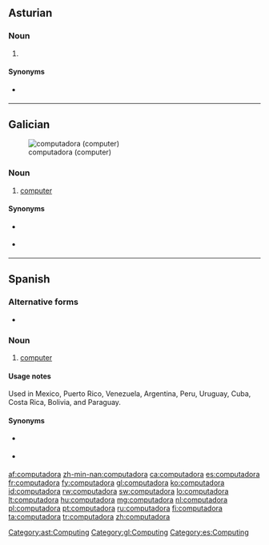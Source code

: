 ==Asturian==
{{wikipedia|lang=ast}}

===Noun===
{{ast-noun|f|computadores}}

# {{l|en|computer}} {{gloss|a programmable device}}

====Synonyms====
* {{sense|computer}} {{l|ast|ordenador|g=m}}

[[Category:ast:Computing]]

----

==Galician==
{{wikipedia|lang=gl}}
[[File:Macintosh classic.jpg|thumb|computadora (computer)]]

===Noun===
{{gl-noun|f}}

# [[computer]]

====Synonyms====
* {{sense|computer}} {{l|gl|computador|g=m}}
* {{sense|computer}} {{l|gl|ordenador|g=m}}

[[Category:gl:Computing]]

----

==Spanish==
{{wikipedia|lang=es}}

===Alternative forms===
* {{l|es|compu}} {{qualifier|informal}}

===Noun===
{{es-noun|f|computadoras}}

# [[computer]]

====Usage notes====
Used in Mexico, Puerto Rico, Venezuela, Argentina, Peru, Uruguay, Cuba, Costa Rica, Bolivia, and Paraguay.

====Synonyms====
* {{sense|computer}} {{l|es|computador|g=m}}
* {{sense|computer}} {{l|es|ordenador|g=m}} {{qualifier|Spain}}

[[Category:es:Computing]]

[[af:computadora]]
[[zh-min-nan:computadora]]
[[ca:computadora]]
[[es:computadora]]
[[fr:computadora]]
[[fy:computadora]]
[[gl:computadora]]
[[ko:computadora]]
[[id:computadora]]
[[rw:computadora]]
[[sw:computadora]]
[[lo:computadora]]
[[lt:computadora]]
[[hu:computadora]]
[[mg:computadora]]
[[nl:computadora]]
[[pl:computadora]]
[[pt:computadora]]
[[ru:computadora]]
[[fi:computadora]]
[[ta:computadora]]
[[tr:computadora]]
[[zh:computadora]]